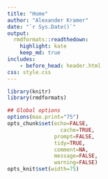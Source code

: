 ```yaml
---
title: "Home"
author: "Alexander Kramer"
date: "`r Sys.Date()`"
output:
  rmdformats::readthedown:
    highlight: kate
    keep_md: true
includes:
    - before_head: header.html
css: style.css
---
```



```r
library(knitr)
library(rmdformats)

## Global options
options(max.print="75")
opts_chunk$set(echo=FALSE,
	             cache=TRUE,
               prompt=FALSE,
               tidy=TRUE,
               comment=NA,
               message=FALSE,
               warning=FALSE)
opts_knit$set(width=75)
```


```r

```

